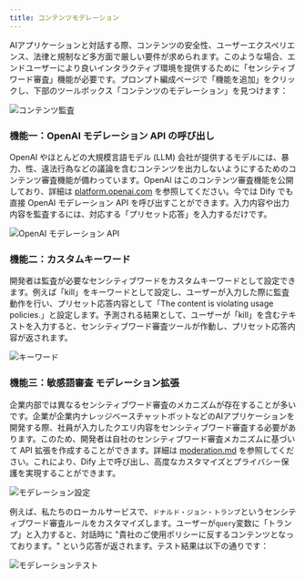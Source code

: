 ```yaml
---
title: コンテンツモデレーション
---
```


AIアプリケーションと対話する際、コンテンツの安全性、ユーザーエクスペリエンス、法律と規制など多方面で厳しい要件が求められます。このような場合、エンドユーザーにより良いインタラクティブ環境を提供するために「センシティブワード審査」機能が必要です。プロンプト編成ページで「機能を追加」をクリックし、下部のツールボックス「コンテンツのモデレーション」を見つけます：

![コンテンツ監査](https://assets-docs.dify.ai/dify-enterprise-mintlify/jp/guides/application-orchestrate/app-toolkits/734ec4ebcf6b32ec1c350636565636bf.png)

### 機能一：OpenAI モデレーション API の呼び出し

OpenAI やほとんどの大規模言語モデル (LLM) 会社が提供するモデルには、暴力、性、違法行為などの議論を含むコンテンツを出力しないようにするためのコンテンツ審査機能が備わっています。OpenAI はこのコンテンツ審査機能を公開しており、詳細は [platform.openai.com](https://platform.openai.com/docs/guides/moderation/overview) を参照してください。今では Dify でも直接 OpenAI モデレーション API を呼び出すことができます。入力内容や出力内容を監査するには、対応する「プリセット応答」を入力するだけです。

![OpenAI モデレーション API](https://assets-docs.dify.ai/dify-enterprise-mintlify/jp/guides/application-orchestrate/app-toolkits/50c16bbe962b02d3748c95d3b41cf31a.png)

### 機能二：カスタムキーワード

開発者は監査が必要なセンシティブワードをカスタムキーワードとして設定できます。例えば「kill」をキーワードとして設定し、ユーザーが入力した際に監査動作を行い、プリセット応答内容として「The content is violating usage policies.」と設定します。予測される結果として、ユーザーが「kill」を含むテキストを入力すると、センシティブワード審査ツールが作動し、プリセット応答内容が返されます。

![キーワード](https://assets-docs.dify.ai/dify-enterprise-mintlify/jp/guides/application-orchestrate/app-toolkits/7ae6e1462d020276506f87b9ea5db409.png)

### 機能三：敏感語審査 モデレーション拡張

企業内部では異なるセンシティブワード審査のメカニズムが存在することが多いです。企業が企業内ナレッジベースチャットボットなどのAIアプリケーションを開発する際、社員が入力したクエリ内容をセンシティブワード審査する必要があります。このため、開発者は自社のセンシティブワード審査メカニズムに基づいて API 拡張を作成することができます。詳細は [moderation.md](../../extension/api-based-extension/moderation.md "mention") を参照してください。これにより、Dify 上で呼び出し、高度なカスタマイズとプライバシー保護を実現することができます。

![モデレーション設定](https://assets-docs.dify.ai/dify-enterprise-mintlify/jp/guides/application-orchestrate/app-toolkits/520b5b7be1dc02c5b874b55a15e57f45.png)

例えば、私たちのローカルサービスで、`ドナルド・ジョン・トランプ`というセンシティブワード審査ルールをカスタマイズします。ユーザーが`query`変数に「トランプ」と入力すると、対話時に "貴社のご使用ポリシーに反するコンテンツとなっております。" という応答が返されます。テスト結果は以下の通りです：

![モデレーションテスト](https://assets-docs.dify.ai/dify-enterprise-mintlify/jp/guides/application-orchestrate/app-toolkits/66cae99e32d12f1b5b168d1b10eb1a63.png)
